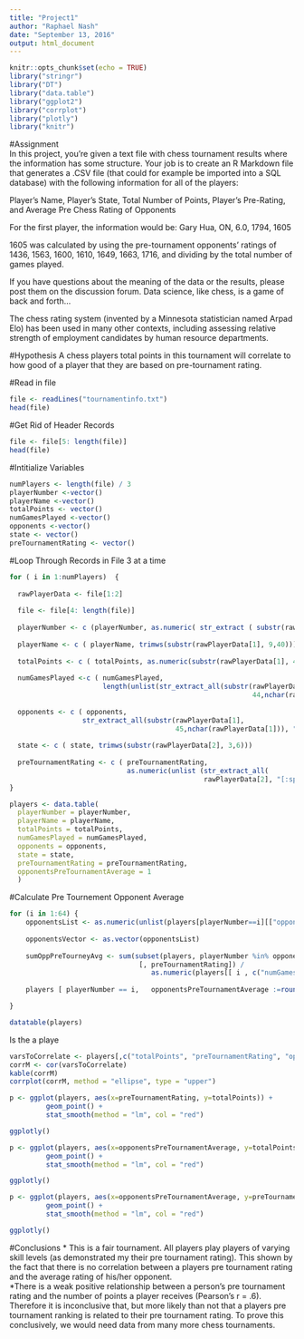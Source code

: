 ```yaml
---
title: "Project1"
author: "Raphael Nash"
date: "September 13, 2016"
output: html_document
---
```


```r
knitr::opts_chunk$set(echo = TRUE)
library("stringr")
library("DT")
library("data.table")
library("ggplot2")
library("corrplot")
library("plotly")
library("knitr")
```

#Assignment  
In this project, you’re given a text file with chess tournament results where the information has some structure. Your job is to create an R Markdown file that generates a .CSV file (that could for example be imported into a SQL database) with the following information for all of the players:

Player’s Name, Player’s State, Total Number of Points, Player’s Pre-Rating, and Average Pre Chess Rating of Opponents

For the first player, the information would be:
Gary Hua, ON, 6.0, 1794, 1605

1605 was calculated by using the pre-tournament opponents’ ratings of 1436, 1563, 1600, 1610, 1649, 1663, 1716, and dividing by the total number of games played.

If you have questions about the meaning of the data or the results, please post them on the discussion forum. Data science, like chess, is a game of back and forth…

The chess rating system (invented by a Minnesota statistician named Arpad Elo) has been used in many other contexts, including assessing relative strength of employment candidates by human resource departments.

#Hypothesis
A chess players total points in this tournament will correlate to how good of a player that they are based on pre-tournament rating.

#Read in file
```r
file <- readLines("tournamentinfo.txt")
head(file)
```

#Get Rid of Header Records
```r
file <- file[5: length(file)]
head(file)
```

#Intitialize Variables
```r
numPlayers <- length(file) / 3
playerNumber <-vector()
playerName <-vector()
totalPoints <- vector()
numGamesPlayed <-vector()
opponents <-vector()
state <- vector()
preTournamentRating <- vector()
```

#Loop Through Records in File 3 at a time
```r
for ( i in 1:numPlayers)  {
  
  rawPlayerData <- file[1:2]
  
  file <- file[4: length(file)]
  
  playerNumber <- c (playerNumber, as.numeric( str_extract ( substr(rawPlayerData[1], 3,7), '\\d{1,2}')))
  
  playerName <- c ( playerName, trimws(substr(rawPlayerData[1], 9,40)))
  
  totalPoints <- c ( totalPoints, as.numeric(substr(rawPlayerData[1], 42,44)))
  
  numGamesPlayed <-c ( numGamesPlayed, 
                       length(unlist(str_extract_all(substr(rawPlayerData[1], 
                                                            44,nchar(rawPlayerData[1])), "[WLD]")))) 
  
  opponents <- c ( opponents, 
                  str_extract_all(substr(rawPlayerData[1], 
                                         45,nchar(rawPlayerData[1])), "\\d{1,2}"))
  
  state <- c ( state, trimws(substr(rawPlayerData[2], 3,6))) 
  
  preTournamentRating <- c ( preTournamentRating,   
                             as.numeric(unlist (str_extract_all(
                                                rawPlayerData[2], "[:space:]\\d{3,4}" ))[2])) 
}

players <- data.table(
  playerNumber = playerNumber,
  playerName = playerName,
  totalPoints = totalPoints,
  numGamesPlayed = numGamesPlayed,
  opponents = opponents,
  state = state,
  preTournamentRating = preTournamentRating,
  opponentsPreTournamentAverage = 1
  )
```

#Calculate Pre Tournement Opponent Average
```r

for (i in 1:64) {
    opponentsList <- as.numeric(unlist(players[playerNumber==i][["opponents"]]))
    
    opponentsVector <- as.vector(opponentsList)
    
    sumOppPreTourneyAvg <- sum(subset(players, playerNumber %in% opponentsVector)
                                [, preTournamentRating]) / 
                                   as.numeric(players[[ i , c("numGamesPlayed")]])
    
    players [ playerNumber == i,   opponentsPreTournamentAverage :=round(sumOppPreTourneyAvg,digits=2) ]

}

datatable(players)
```


Is the a playe

```r
varsToCorrelate <- players[,c("totalPoints", "preTournamentRating", "opponentsPreTournamentAverage" ), with=FALSE]
corrM <- cor(varsToCorrelate)
kable(corrM)
corrplot(corrM, method = "ellipse", type = "upper")

p <- ggplot(players, aes(x=preTournamentRating, y=totalPoints)) +
         geom_point() +
         stat_smooth(method = "lm", col = "red")

ggplotly()

p <- ggplot(players, aes(x=opponentsPreTournamentAverage, y=totalPoints)) +
         geom_point() +
         stat_smooth(method = "lm", col = "red")

ggplotly()

p <- ggplot(players, aes(x=opponentsPreTournamentAverage, y=preTournamentRating)) +
         geom_point() +
         stat_smooth(method = "lm", col = "red")

ggplotly()
```

#Conclusions
* This is a fair tournament.  All players play players of varying skill levels (as demonstrated my their pre tournament rating).  This shown by the fact that there is no correlation between a players pre tournament rating and the average rating of his/her opponent.  
*There is a weak positive relationship between a person's pre tournament rating and the number of points a player receives (Pearson’s r = .6).  Therefore it is inconclusive that, but more likely than not that a players pre tournament ranking is related to their pre tournament rating.  To prove this conclusively, we would need data from many more chess tournaments.  

